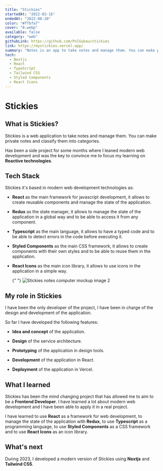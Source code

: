 ```yaml
---
title: "Stickies"
startedAt: "2022-02-16"
endedAt: "2022-08-20"
color: "#ffbfa7"
cover: "0.webp"
available: false
category: "web"
githubLink: https://github.com/PolGubau/stickies
link: https://mystickies.vercel.app/
summary: "Notes is an app to take notes and manage them. You can make private notes and classify them into categories."
tech: 
  - Nextjs
  - React
  - TypeScript
  - Tailwind CSS
  - Styled Components
  - React Icons
---
```


# Stickies

## What is Stickies?

Stickies is a web application to take notes and manage them. You can make private notes and classify them into categories.

Has been a side project for some months where I leaned modern web development and was the key to convince me to focus my learning on **Reactive technologies**.

## Tech Stack

Stickies it's based in modern web development technologies as:

- **React** as the main framework for javascript development, it allows to create reusable components and manage the state of the application.

- **Redux** as the state manager, it allows to manage the state of the application in a global way and to be able to access it from any component.

- **Typescript** as the main language, it allows to have a typed code and to be able to detect errors in the code before executing it.

- **Styled Components** as the main CSS framework, it allows to create components with their own styles and to be able to reuse them in the application.

- **React Icons** as the main icon library, it allows to use icons in the application in a simple way.

  {" "}
  <Image
    alt="Stickies notes computer mockup image 2"
    width={800}
    height={500}
    className="rounded-xl h-full max-h-[500px] object-contain pl-16 show-animation"
    src="/media/projects/stickies/stickies_computer.png"
  />

## My role in Stickies

I have been the only developer of the project, I have been in charge of the design and development of the application.

So far I have developed the following features:

- **Idea and concept** of the application.

- **Design** of the service architecture.

- **Prototyping** of the application in design tools.

- **Development** of the application in React.

- **Deployment** of the application in Vercel.

## What I learned

Stickies has been the mind changing project that has allowed me to aim to be a **Frontend Developer**. I have learned a lot about modern web development and I have been able to apply it in a real project.

I have learned to use **React** as a framework for web development, to manage the state of the application with **Redux**, to use **Typescript** as a programming language, to use **Styled Components** as a CSS framework and to use **React Icons** as an icon library.

## What's next

During 2023, I developed a modern version of Stickies using **Nextjs** and **Tailwind CSS**.

<BlogLink slug="notes" name="Discover Notes project 🗒️ " />

